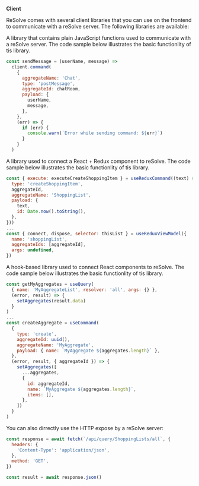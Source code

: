 
**Client**

ReSolve comes with several client libraries that you can use on the frontend to communicate with a reSolve server. The following libraries are available:

<Tabs>
<TabItem value="client" label="@resolve-js/client" default>

A library that contains plain JavaScript functions used to communicate with a reSolve server. The code sample below illustrates the basic functionlity of tis library.

```js
const sendMessage = (userName, message) =>
  client.command(
    {
      aggregateName: 'Chat',
      type: 'postMessage',
      aggregateId: chatRoom,
      payload: {
        userName,
        message,
      },
    },
    (err) => {
      if (err) {
        console.warn(`Error while sending command: ${err}`)
      }
    }
  )
```

</TabItem>
<TabItem value="redux" label="@resolve-js/redux">

A library used to connect a React + Redux component to reSolve. The code sample below illustrates the basic functionlity of tis library.

```js
const { execute: executeCreateShoppingItem } = useReduxCommand((text) => ({
  type: 'createShoppingItem',
  aggregateId,
  aggregateName: 'ShoppingList',
  payload: {
    text,
    id: Date.now().toString(),
  },
}))
...
const { connect, dispose, selector: thisList } = useReduxViewModel({
  name: 'shoppingList',
  aggregateIds: [aggregateId],
  args: undefined,
})
```

</TabItem>
<TabItem value="reactHooks" label="@resolve-js/react-hooks">

A hook-based library used to connect React components to reSolve. The code sample below illustrates the basic functionlity of tis library.

```js
const getMyAggregates = useQuery(
  { name: 'MyAggregateList', resolver: 'all', args: {} },
  (error, result) => {
    setAggregates(result.data)
  }
)
...
const createAggregate = useCommand(
  {
    type: 'create',
    aggregateId: uuid(),
    aggregateName: 'MyAggregate',
    payload: { name: `MyAggregate ${aggregates.length}` },
  },
  (error, result, { aggregateId }) => {
    setAggregates([
      ...aggregates,
      {
        id: aggregateId,
        name: `MyAggregate ${aggregates.length}`,
        items: [],
      },
    ])
  }
)
```

</TabItem>
</Tabs>

You can also dirrectly use the HTTP expose by a reSolve server:

```js
const response = await fetch(`/api/query/ShoppingLists/all`, {
  headers: {
    'Content-Type': 'application/json',
  },
  method: 'GET',
})

const result = await response.json()
```
